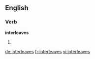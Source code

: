 ==English==

===Verb===
'''interleaves'''

# {{en-third-person singular of|interleave}}

[[de:interleaves]]
[[fr:interleaves]]
[[vi:interleaves]]